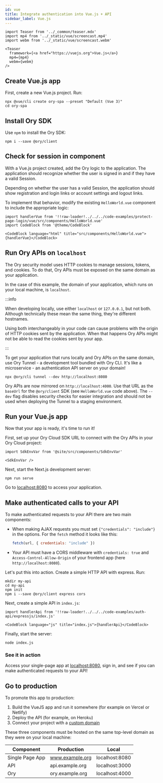 ```yaml
---
id: vue
title: Integrate authentication into Vue.js + API
sidebar_label: Vue.js
---
```


```mdx-code-block
import Teaser from '../_common/teaser.mdx'
import mp4 from '../_static/vue/screencast.mp4'
import webm from '../_static/vue/screencast.webm'

<Teaser
  framework={<a href="https://vuejs.org">Vue.js</a>}
  mp4={mp4}
  webm={webm}
/>
```

## Create Vue.js app

First, create a new Vue.js project. Run:

```shell-session
npx @vue/cli create ory-spa --preset "Default (Vue 3)"
cd ory-spa
```

## Install Ory SDK

Use `npm` to install the Ory SDK:

```shell-session
npm i --save @ory/client
```

## Check for session in component

With a Vue.js project created, add the Ory logic to the application. The application should recognize whether the user is signed
in and if they have a valid Session.

Depending on whether the user has a valid Session, the application should show registration and login links or account settings
and logout links.

To implement that behavior, modify the existing `HelloWorld.vue` component to include the appropriate logic:

```mdx-code-block
import handlerVue from '!!raw-loader!../../../code-examples/protect-page-login/vue/src/components/HelloWorld.vue'
import CodeBlock from '@theme/CodeBlock'

<CodeBlock language="html" title="src/components/HelloWorld.vue">{handlerVue}</CodeBlock>
```

## Run Ory APIs on `localhost`

The Ory security model uses HTTP cookies to manage sessions, tokens, and cookies. To do that, Ory APIs must be exposed on the same
domain as your application.

In the case of this example, the domain of your application, which runs on your local machine, is `localhost`.

:::info

When developing locally, use either `localhost` or `127.0.0.1`, but not both. Although technically these mean the same thing,
they're different hostnames.

Using both interchangeably in your code can cause problems with the origin of HTTP cookies sent by the application. When that
happens Ory APIs might not be able to read the cookies sent by your app.

:::

To get your application that runs locally and Ory APIs on the same domain, use Ory Tunnel - a development tool bundled with Ory
CLI. It's like a microservice - an authentication API server on your domain!

```shell-session
npx @ory/cli tunnel --dev http://localhost:8080
```

Ory APIs are now mirrored on `http://localhost:4000`. Use that URL as the `baseUrl` for the `@ory/client` SDK (see
`HelloWorld.vue` code above). The `--dev` flag disables security checks for easier integration and should not be used when
deploying the Tunnel to a staging environment.

## Run your Vue.js app

Now that your app is ready, it's time to run it!

First, set up your Ory Cloud SDK URL to connect with the Ory APIs in your Ory Cloud project:

```mdx-code-block
import SdkEnvVar from '@site/src/components/SdkEnvVar'

<SdkEnvVar />
```

Next, start the Next.js development server:

```shell-session
npm run serve
```

Go to [localhost:8080](http://localhost:8080/) to access your application.

## Make authenticated calls to your API

To make authenticated requests to your API there are two main components:

- When making AJAX requests you must set `{"credentials": "include"}` in the options. For the `fetch` method it looks like this:

  ```js
  fetch(url, { credentials: "include" })
  ```

- Your API must have a CORS middleware with `credentials: true` and `Access-Control-Allow-Origin` of your frontend app (here
  `http://localhost:8080`).

Let's put this into action. Create a simple HTTP API with express. Run:

```shell-script
mkdir my-api
cd my-api
npm init
npm i --save @ory/client express cors
```

Next, create a simple API in `index.js`:

```mdx-code-block
import handlerApi from '!!raw-loader!../../../code-examples/auth-api/expressjs/index.js'

<CodeBlock language="js" title="index.js">{handlerApi}</CodeBlock>
```

Finally, start the server:

```shell-session
node index.js
```

### See it in action

Access your single-page app at [localhost:8080](http://localhost:8080/), sign in, and see if you can make authenticated requests
to your API!

## Go to production

To promote this app to production:

1. Build the VueJS app and run it somewhere (for example on Vercel or Netlify)
2. Deploy the API (for example, on Heroku)
3. Connect your project with a [custom domain](../../guides/custom-domains.mdx)

These three components must be hosted on the same top-level domain as they were on your local machine:

| Component       | Production      | Local          |
| --------------- | --------------- | -------------- |
| Single Page App | www.example.org | localhost:8080 |
| API             | api.example.org | localhost:3000 |
| Ory             | ory.example.org | localhost:4000 |
